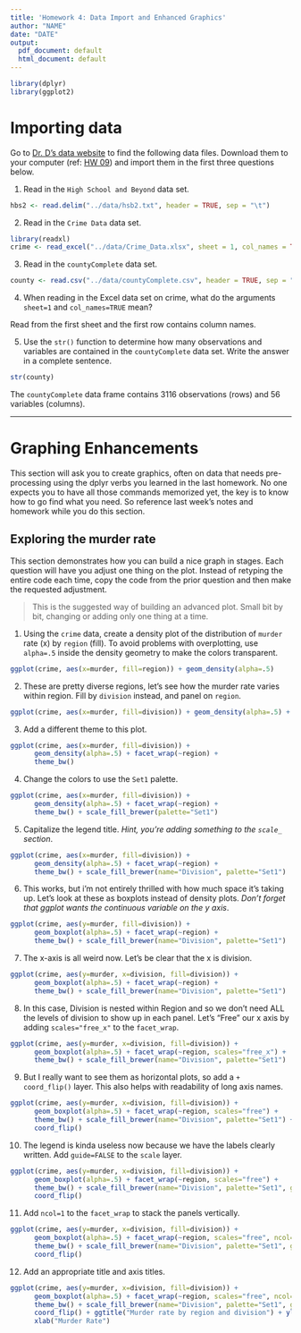 ```yaml
---
title: 'Homework 4: Data Import and Enhanced Graphics'
author: "NAME"
date: "DATE"
output:
  pdf_document: default
  html_document: default
---
```


```r
library(dplyr)
library(ggplot2)
```

# Importing data
Go to [Dr. D's data website](https://www.norcalbiostat.com/teaching/data/#) to find the following data files. Download them to your computer (ref: [HW 09](../09_import.html)) and import them in the first three questions below. 

1. Read in the `High School and Beyond` data set.

```r
hbs2 <- read.delim("../data/hsb2.txt", header = TRUE, sep = "\t")
```

2. Read in the `Crime Data` data set. 

```r
library(readxl)
crime <- read_excel("../data/Crime_Data.xlsx", sheet = 1, col_names = TRUE)
```

3. Read in the `countyComplete` data set.

```r
county <- read.csv("../data/countyComplete.csv", header = TRUE, sep = ",")
```

4. When reading in the Excel data set on crime, what do the arguments `sheet=1` and `col_names=TRUE` mean? 

Read from the first sheet and the first row contains column names.

5. Use the `str()` function to determine how many observations and variables are contained in the `countyComplete` data set. Write the answer in a complete sentence.

```r
str(county)
```

The `countyComplete` data frame contains 3116 observations (rows) and 56 variables (columns).

----


# Graphing Enhancements
This section will ask you to create graphics, often on data that needs pre-processing using the dplyr verbs you learned in the last homework. No one expects you to have all those commands memorized yet, the key is to know how to go find what you need. So reference last week's notes and homework while you do this section. 

## Exploring the murder rate 
This section demonstrates how you can build a nice graph in stages. Each question will have you adjust one thing on the plot. Instead of retyping the entire code each time, copy the code from the prior question and then make the requested adjustment. 

> This is the suggested way of building an advanced plot. Small bit by bit, changing or adding only one thing at a time. 

1. Using the `crime` data, create a density plot of the distribution of `murder` rate (x) by `region` (fill). To avoid problems with overplotting, use `alpha=.5` inside the density geometry to make the colors transparent. 

```r
ggplot(crime, aes(x=murder, fill=region)) + geom_density(alpha=.5)
```

2. These are pretty diverse regions, let's see how the murder rate varies within region. Fill by `division` instead, and panel on `region`. 
```r
ggplot(crime, aes(x=murder, fill=division)) + geom_density(alpha=.5) + facet_wrap(~region)
```

3. Add a different theme to this plot. 

```r
ggplot(crime, aes(x=murder, fill=division)) +
      geom_density(alpha=.5) + facet_wrap(~region) + 
      theme_bw()
```

4. Change the colors to use the `Set1` palette. 

```r
ggplot(crime, aes(x=murder, fill=division)) +
      geom_density(alpha=.5) + facet_wrap(~region) + 
      theme_bw() + scale_fill_brewer(palette="Set1")
```

5. Capitalize the legend title. _Hint, you're adding something to the `scale_` section_. 
```r
ggplot(crime, aes(x=murder, fill=division)) +
      geom_density(alpha=.5) + facet_wrap(~region) + 
      theme_bw() + scale_fill_brewer(name="Division", palette="Set1")
```

6. This works, but i'm not entirely thrilled with how much space it's taking up. Let's look at these as boxplots instead of density plots. _Don't forget that ggplot wants the continuous variable on the y axis_. 
```r
ggplot(crime, aes(y=murder, fill=division)) +
      geom_boxplot(alpha=.5) + facet_wrap(~region) + 
      theme_bw() + scale_fill_brewer(name="Division", palette="Set1")
```

7. The x-axis is all weird now. Let's be clear that the x is division. 
```r
ggplot(crime, aes(y=murder, x=division, fill=division)) +
      geom_boxplot(alpha=.5) + facet_wrap(~region) + 
      theme_bw() + scale_fill_brewer(name="Division", palette="Set1")
```

8. In this case, Division is nested within Region and so we don't need ALL the levels of division to show up in each panel. Let's "Free" our x axis by adding `scales="free_x"` to the `facet_wrap`. 

```r
ggplot(crime, aes(y=murder, x=division, fill=division)) +
      geom_boxplot(alpha=.5) + facet_wrap(~region, scales="free_x") + 
      theme_bw() + scale_fill_brewer(name="Division", palette="Set1")
```


9. But I really want to see them as horizontal plots, so add a `+ coord_flip()` layer. This also helps with readability of long axis names. 
```r
ggplot(crime, aes(y=murder, x=division, fill=division)) +
      geom_boxplot(alpha=.5) + facet_wrap(~region, scales="free") + 
      theme_bw() + scale_fill_brewer(name="Division", palette="Set1") + 
      coord_flip()
```

10. The legend is kinda useless now because we have the labels clearly written. Add `guide=FALSE` to the `scale` layer. 
```r
ggplot(crime, aes(y=murder, x=division, fill=division)) +
      geom_boxplot(alpha=.5) + facet_wrap(~region, scales="free") + 
      theme_bw() + scale_fill_brewer(name="Division", palette="Set1", guide=FALSE) + 
      coord_flip()
```

11. Add `ncol=1` to the `facet_wrap` to stack the panels vertically. 

```r
ggplot(crime, aes(y=murder, x=division, fill=division)) +
      geom_boxplot(alpha=.5) + facet_wrap(~region, scales="free", ncol=1) + 
      theme_bw() + scale_fill_brewer(name="Division", palette="Set1", guide=FALSE) + 
      coord_flip()
```


12. Add an appropriate title and axis titles. 
```r
ggplot(crime, aes(y=murder, x=division, fill=division)) +
      geom_boxplot(alpha=.5) + facet_wrap(~region, scales="free", ncol=1) + 
      theme_bw() + scale_fill_brewer(name="Division", palette="Set1", guide=FALSE) + 
      coord_flip() + ggtitle("Murder rate by region and division") + ylab("Division") +
      xlab("Murder Rate")
```




